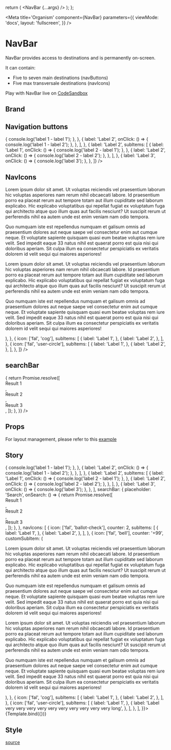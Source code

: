 


  return (
    <Router>
      <NavBar {...args} />
    </Router>
  );
};

<Meta
  title='Organism'
  component={NavBar}
  parameters={{
    viewMode: 'docs',
    layout: 'fullscreen',
  }}
/>

# NavBar

NavBar provides access to destinations and is permanently on-screen.

It can contain:

- Five to seven main destinations (navButtons)
- Five max transversale destinations (navIcons)

Play with NavBar live on [CodeSandbox](https://codesandbox.io/s/sidebar-demo-t4s312)

## Brand

<Canvas isExpanded={true}>
  <Router>
    <NavBar
      brand={{
        logoSource: './images/logo.svg',
        redirection: '/',
      }}
      className='positionRelative'
    />
  </Router>
</Canvas>

## Navigation buttons

<Canvas isExpanded={false}>
  <Router>
    <NavBar
      brand={{
        logoSource: './images/logo.svg',
      }}
      className='positionRelative'
      navButtons={[
        {
          label: 'Label 1',
          subItems: [
            {
              label: 'Label 1',
              onClick: () => {
                console.log('label 1 - label 1');
              },
            },
            {
              label: 'Label 2',
              onClick: () => {
                console.log('label 1 - label 2');
              },
            },
          ],
        },
        {
          label: 'Label 2',
          subItems: [
            {
              label: 'Label 1',
              onClick: () => {
                console.log('label 2 - label 1');
              },
            },
            {
              label: 'Label 2',
              onClick: () => {
                console.log('label 2 - label 2');
              },
            },
          ],
        },
        {
          label: 'Label 3',
          onClick: () => {
            console.log('label 3');
          },
        },
      ]}
    />
  </Router>
</Canvas>

## NavIcons

<Canvas isExpanded={false}>
  <Router>
    <NavBar
      brand={{
        logoSource: './images/logo.svg',
      }}
      className='positionRelative'
      navIcons={[
        {
          icon: ['fal', 'ballot-check'],
          counter: 2,
          subItems: [
            {
              label: 'Label 1',
            },
            {
              label: 'Label 2',
            },
          ],
        },
        {
          icon: ['fal', 'bell'],
          counter: '+99',
          customSubItem: (
            <div
              style={{
                maxWidth: '500px',
                height: '300px',
                padding: '0px 16px',
                overflowX: 'hidden',
                overflowY: 'auto',
                backgroundColor: '#FFF',
              }}>
              <p>
                Lorem ipsum dolor sit amet. Ut voluptas reiciendis vel praesentium laborum hic voluptas asperiores nam
                rerum nihil obcaecati labore. Id praesentium porro ea placeat rerum aut tempore totam aut illum
                cupiditate sed laborum explicabo. Hic explicabo voluptatibus qui repellat fugiat ex voluptatum fuga qui
                architecto atque quo illum quas aut facilis nesciunt? Ut suscipit rerum ut perferendis nihil ea autem
                unde est enim veniam nam odio tempora.
              </p>
              <p>
                Quo numquam iste est repellendus numquam et galisum omnis ad praesentium dolores aut neque saepe vel
                consectetur enim aut cumque neque. Et voluptate sapiente quisquam quasi eum beatae voluptas rem iure
                velit. Sed impedit eaque 33 natus nihil est quaerat porro est quia nisi qui doloribus aperiam. Sit culpa
                illum ea consectetur perspiciatis ex veritatis dolorem id velit sequi qui maiores asperiores!
              </p>
              <p>
                Lorem ipsum dolor sit amet. Ut voluptas reiciendis vel praesentium laborum hic voluptas asperiores nam
                rerum nihil obcaecati labore. Id praesentium porro ea placeat rerum aut tempore totam aut illum
                cupiditate sed laborum explicabo. Hic explicabo voluptatibus qui repellat fugiat ex voluptatum fuga qui
                architecto atque quo illum quas aut facilis nesciunt? Ut suscipit rerum ut perferendis nihil ea autem
                unde est enim veniam nam odio tempora.
              </p>
              <p>
                Quo numquam iste est repellendus numquam et galisum omnis ad praesentium dolores aut neque saepe vel
                consectetur enim aut cumque neque. Et voluptate sapiente quisquam quasi eum beatae voluptas rem iure
                velit. Sed impedit eaque 33 natus nihil est quaerat porro est quia nisi qui doloribus aperiam. Sit culpa
                illum ea consectetur perspiciatis ex veritatis dolorem id velit sequi qui maiores asperiores!
              </p>
            </div>
          ),
        },
        {
          icon: ['fal', 'cog'],
          subItems: [
            {
              label: 'Label 1',
            },
            {
              label: 'Label 2',
            },
          ],
        },
        {
          icon: ['fal', 'user-circle'],
          subItems: [
            {
              label: 'Label 1',
            },
            {
              label: 'Label 2',
            },
          ],
        },
      ]}
    />
  </Router>
</Canvas>

## searchBar

<Canvas isExpanded={false}>
  <Router>
    <NavBar
      brand={{
        logoSource: './images/logo.svg',
      }}
      className='positionRelative'
      searchBar={{
        placeholder: 'Search',
        onSearch: () => {
          return Promise.resolve([
            <div key='result1'>Result 1</div>,
            <div key='result2'>Result 2</div>,
            <div key='result3'>Result 3</div>,
          ]);
        },
      }}
    />
  </Router>
</Canvas>

## Props

<ArgsTable of={NavBar} sort='requiredFirst' />

For layout management, please refer to this [example](https://codesandbox.io/s/size-management-sidebar-xtpkk0)

## Story

<Canvas>
  <Story
    name='NavBar'
    args={{
      brand: {
        logoSource: './images/logo.svg',
        redirection: '/',
      },
      className: 'positionRelative',
      navButtons: [
        {
          label: 'Label 1',
          subItems: [
            {
              label: 'Label 1',
              onClick: () => {
                console.log('label 1 - label 1');
              },
            },
            {
              label: 'Label 2',
              onClick: () => {
                console.log('label 1 - label 2');
              },
            },
          ],
        },
        {
          label: 'Label 2',
          subItems: [
            {
              label: 'Label 1',
              onClick: () => {
                console.log('label 2 - label 1');
              },
            },
            {
              label: 'Label 2',
              onClick: () => {
                console.log('label 2 - label 2');
              },
            },
          ],
        },
        {
          label: 'Label 3',
          onClick: () => {
            console.log('label 3');
          },
        },
      ],
      searchBar: {
        placeholder: 'Search',
        onSearch: () => {
          return Promise.resolve([
            <div key='result1'>Result 1</div>,
            <div key='result2'>Result 2</div>,
            <div key='result3'>Result 3</div>,
          ]);
        },
      },
      navIcons: [
        {
          icon: ['fal', 'ballot-check'],
          counter: 2,
          subItems: [
            {
              label: 'Label 1',
            },
            {
              label: 'Label 2',
            },
          ],
        },
        {
          icon: ['fal', 'bell'],
          counter: '+99',
          customSubItem: (
            <div
              style={{
                maxWidth: '500px',
                height: '300px',
                padding: '0px 16px',
                overflowX: 'hidden',
                overflowY: 'auto',
                backgroundColor: '#FFF',
              }}>
              <p>
                Lorem ipsum dolor sit amet. Ut voluptas reiciendis vel praesentium laborum hic voluptas asperiores nam
                rerum nihil obcaecati labore. Id praesentium porro ea placeat rerum aut tempore totam aut illum
                cupiditate sed laborum explicabo. Hic explicabo voluptatibus qui repellat fugiat ex voluptatum fuga qui
                architecto atque quo illum quas aut facilis nesciunt? Ut suscipit rerum ut perferendis nihil ea autem
                unde est enim veniam nam odio tempora.
              </p>
              <p>
                Quo numquam iste est repellendus numquam et galisum omnis ad praesentium dolores aut neque saepe vel
                consectetur enim aut cumque neque. Et voluptate sapiente quisquam quasi eum beatae voluptas rem iure
                velit. Sed impedit eaque 33 natus nihil est quaerat porro est quia nisi qui doloribus aperiam. Sit culpa
                illum ea consectetur perspiciatis ex veritatis dolorem id velit sequi qui maiores asperiores!
              </p>
              <p>
                Lorem ipsum dolor sit amet. Ut voluptas reiciendis vel praesentium laborum hic voluptas asperiores nam
                rerum nihil obcaecati labore. Id praesentium porro ea placeat rerum aut tempore totam aut illum
                cupiditate sed laborum explicabo. Hic explicabo voluptatibus qui repellat fugiat ex voluptatum fuga qui
                architecto atque quo illum quas aut facilis nesciunt? Ut suscipit rerum ut perferendis nihil ea autem
                unde est enim veniam nam odio tempora.
              </p>
              <p>
                Quo numquam iste est repellendus numquam et galisum omnis ad praesentium dolores aut neque saepe vel
                consectetur enim aut cumque neque. Et voluptate sapiente quisquam quasi eum beatae voluptas rem iure
                velit. Sed impedit eaque 33 natus nihil est quaerat porro est quia nisi qui doloribus aperiam. Sit culpa
                illum ea consectetur perspiciatis ex veritatis dolorem id velit sequi qui maiores asperiores!
              </p>
            </div>
          ),
        },
        {
          icon: ['fal', 'cog'],
          subItems: [
            {
              label: 'Label 1',
            },
            {
              label: 'Label 2',
            },
          ],
        },
        {
          icon: ['fal', 'user-circle'],
          subItems: [
            {
              label: 'Label 1',
            },
            {
              label: 'Label very very very very very very very very very very long',
            },
          ],
        },
      ],
    }}>
    {Template.bind({})}
  </Story>
</Canvas>

## Style

[source](https://github.com/CharlesCoqueret/ghost-design-system/blob/main/src/assets/_navbar.scss)

<Source language='css' dark format={true} code={navbarStyle} />
